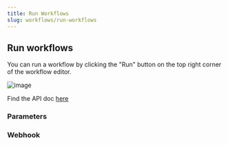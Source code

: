 ```yaml
---
title: Run Workflows
slug: workflows/run-workflows
---
```



## Run workflows

You can run a workflow by clicking the "Run" button on the top right corner of the workflow editor.

![image](../images/workflows/run-workflow.png)

Find the API doc [here](/api-reference/api-reference/workflows/run-workflow)

### Parameters

### Webhook
